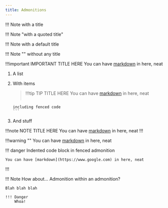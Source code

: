 ```yaml
---
title: Admonitions
---
```


!!! Note with a title

!!! Note "with a quoted title"

!!! Note
    with a default title

!!! Note ""
    without any title

!!!important IMPORTANT TITLE HERE
    You can have [markdown](https://www.google.com) in here, neat

1.  A list

2.  With items

    > !!!tip TIP TITLE HERE
    >     You can have [markdown](https://www.google.com) in here, neat
    >    ```
        including fenced code
        ```

3.  And stuff

!!!note NOTE TITLE HERE
You can have [markdown](https://www.google.com) in here, neat
!!!

!!!warning ""
    You can have [markdown](https://www.google.com) in here, neat

!!! danger Indented code block in fenced admonition

    You can have [markdown](https://www.google.com) in here, neat

!!!


!!! Note How about... Admonition within an admonition?

    Blah blah blah

    !!! Danger
        Whoa!

